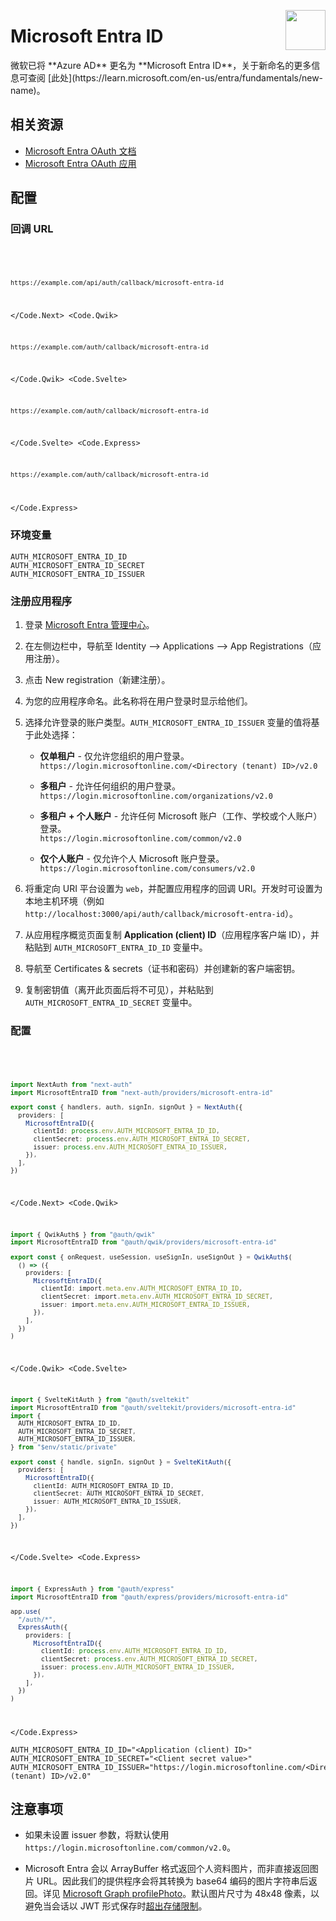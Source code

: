 
<img
  align="right"
  src="/img/providers/microsoft-entra-id.svg"
  height="64"
  width="64"
/>

# Microsoft Entra ID

<Callout>
  微软已将 **Azure AD** 更名为 **Microsoft Entra
  ID**，关于新命名的更多信息可查阅
  [此处](https://learn.microsoft.com/en-us/entra/fundamentals/new-name)。
</Callout>

## 相关资源

- [Microsoft Entra OAuth 文档](https://learn.microsoft.com/en-us/entra/identity-platform/v2-oauth2-auth-code-flow)
- [Microsoft Entra OAuth 应用](https://learn.microsoft.com/en-us/entra/identity-platform/quickstart-register-app)

## 配置

### 回调 URL

<Code>
  <Code.Next>

```bash
https://example.com/api/auth/callback/microsoft-entra-id
```

  </Code.Next>
  <Code.Qwik>

```bash
https://example.com/auth/callback/microsoft-entra-id
```

  </Code.Qwik>
  <Code.Svelte>

```bash
https://example.com/auth/callback/microsoft-entra-id
```

  </Code.Svelte>
  <Code.Express>

```bash
https://example.com/auth/callback/microsoft-entra-id
```

  </Code.Express>
</Code>

### 环境变量

```
AUTH_MICROSOFT_ENTRA_ID_ID
AUTH_MICROSOFT_ENTRA_ID_SECRET
AUTH_MICROSOFT_ENTRA_ID_ISSUER
```

### 注册应用程序

1. 登录 [Microsoft Entra 管理中心](https://entra.microsoft.com/)。

2. 在左侧边栏中，导航至 Identity --> Applications --> App Registrations（应用注册）。

3. 点击 New registration（新建注册）。

4. 为您的应用程序命名。此名称将在用户登录时显示给他们。

5. 选择允许登录的账户类型。`AUTH_MICROSOFT_ENTRA_ID_ISSUER` 变量的值将基于此处选择：

   - **仅单租户** - 仅允许您组织的用户登录。<br />
     `https://login.microsoftonline.com/<Directory (tenant) ID>/v2.0`

   - **多租户** - 允许任何组织的用户登录。<br />
     `https://login.microsoftonline.com/organizations/v2.0`

   - **多租户 + 个人账户** - 允许任何 Microsoft 账户（工作、学校或个人账户）登录。<br />
     `https://login.microsoftonline.com/common/v2.0`

   - **仅个人账户** - 仅允许个人 Microsoft 账户登录。<br />
     `https://login.microsoftonline.com/consumers/v2.0`

6. 将重定向 URI 平台设置为 `web`，并配置应用程序的回调 URI。开发时可设置为本地主机环境（例如 `http://localhost:3000/api/auth/callback/microsoft-entra-id`）。

7. 从应用程序概览页面复制 **Application (client) ID**（应用程序客户端 ID），并粘贴到 `AUTH_MICROSOFT_ENTRA_ID_ID` 变量中。

8. 导航至 Certificates & secrets（证书和密码）并创建新的客户端密钥。

9. 复制密钥值（离开此页面后将不可见），并粘贴到 `AUTH_MICROSOFT_ENTRA_ID_SECRET` 变量中。

### 配置

<Code>
  <Code.Next>

```ts filename="/auth.ts"
import NextAuth from "next-auth"
import MicrosoftEntraID from "next-auth/providers/microsoft-entra-id"

export const { handlers, auth, signIn, signOut } = NextAuth({
  providers: [
    MicrosoftEntraID({
      clientId: process.env.AUTH_MICROSOFT_ENTRA_ID_ID,
      clientSecret: process.env.AUTH_MICROSOFT_ENTRA_ID_SECRET,
      issuer: process.env.AUTH_MICROSOFT_ENTRA_ID_ISSUER,
    }),
  ],
})
```

  </Code.Next>
  <Code.Qwik>
  
```ts filename="/src/routes/plugin@auth.ts"
import { QwikAuth$ } from "@auth/qwik"
import MicrosoftEntraID from "@auth/qwik/providers/microsoft-entra-id"

export const { onRequest, useSession, useSignIn, useSignOut } = QwikAuth$(
  () => ({
    providers: [
      MicrosoftEntraID({
        clientId: import.meta.env.AUTH_MICROSOFT_ENTRA_ID_ID,
        clientSecret: import.meta.env.AUTH_MICROSOFT_ENTRA_ID_SECRET,
        issuer: import.meta.env.AUTH_MICROSOFT_ENTRA_ID_ISSUER,
      }),
    ],
  })
)
```

  </Code.Qwik>
  <Code.Svelte>

```ts filename="/src/auth.ts"
import { SvelteKitAuth } from "@auth/sveltekit"
import MicrosoftEntraID from "@auth/sveltekit/providers/microsoft-entra-id"
import {
  AUTH_MICROSOFT_ENTRA_ID_ID,
  AUTH_MICROSOFT_ENTRA_ID_SECRET,
  AUTH_MICROSOFT_ENTRA_ID_ISSUER,
} from "$env/static/private"

export const { handle, signIn, signOut } = SvelteKitAuth({
  providers: [
    MicrosoftEntraID({
      clientId: AUTH_MICROSOFT_ENTRA_ID_ID,
      clientSecret: AUTH_MICROSOFT_ENTRA_ID_SECRET,
      issuer: AUTH_MICROSOFT_ENTRA_ID_ISSUER,
    }),
  ],
})
```

  </Code.Svelte>
  <Code.Express>

```ts filename="/src/app.ts"
import { ExpressAuth } from "@auth/express"
import MicrosoftEntraID from "@auth/express/providers/microsoft-entra-id"

app.use(
  "/auth/*",
  ExpressAuth({
    providers: [
      MicrosoftEntraID({
        clientId: process.env.AUTH_MICROSOFT_ENTRA_ID_ID,
        clientSecret: process.env.AUTH_MICROSOFT_ENTRA_ID_SECRET,
        issuer: process.env.AUTH_MICROSOFT_ENTRA_ID_ISSUER,
      }),
    ],
  })
)
```

  </Code.Express>
</Code>

```env filename=".env.local"
AUTH_MICROSOFT_ENTRA_ID_ID="<Application (client) ID>"
AUTH_MICROSOFT_ENTRA_ID_SECRET="<Client secret value>"
AUTH_MICROSOFT_ENTRA_ID_ISSUER="https://login.microsoftonline.com/<Directory (tenant) ID>/v2.0"
```

## 注意事项

- 如果未设置 issuer 参数，将默认使用 `https://login.microsoftonline.com/common/v2.0`。

- Microsoft Entra 会以 ArrayBuffer 格式返回个人资料图片，而非直接返回图片 URL。因此我们的提供程序会将其转换为 base64 编码的图片字符串后返回。详见 [Microsoft Graph profilePhoto](https://learn.microsoft.com/en-us/graph/api/profilephoto-get?view=graph-rest-1.0&tabs=http#examples)。默认图片尺寸为 48x48 像素，以避免当会话以 JWT 形式保存时[超出存储限制](https://next-auth.js.org/faq#json-web-tokens)。
